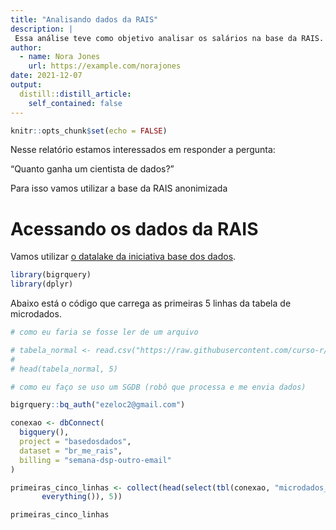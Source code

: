 ```yaml
---
title: "Analisando dados da RAIS"
description: |
 Essa análise teve como objetivo analisar os salários na base da RAIS. Esse projeto foi feito na Semana Data Science na Prática da Curso-R.
author:
  - name: Nora Jones
    url: https://example.com/norajones
date: 2021-12-07
output:
  distill::distill_article:
    self_contained: false
---
```



```r
knitr::opts_chunk$set(echo = FALSE)
```

Nesse relatório estamos interessados em responder a pergunta:

"Quanto ganha um cientista de dados?"

Para isso vamos utilizar a base da RAIS anonimizada

# Acessando os dados da RAIS

Vamos utilizar [o datalake da iniciativa base dos dados](https://basedosdados.org).

```r

library(bigrquery)
library(dplyr)

```

Abaixo está o código que carrega as primeiras 5 linhas da tabela de microdados.

```r

# como eu faria se fosse ler de um arquivo

# tabela_normal <- read.csv("https://raw.githubusercontent.com/curso-r/main-r4ds-1/master/dados/imdb.csv")
# 
# head(tabela_normal, 5)

# como eu faço se uso um SGDB (robô que processa e me envia dados)

bigrquery::bq_auth("ezeloc2@gmail.com")

conexao <- dbConnect(
  bigquery(),
  project = "basedosdados",
  dataset = "br_me_rais",
  billing = "semana-dsp-outro-email"
)

primeiras_cinco_linhas <- collect(head(select(tbl(conexao, "microdados_vinculos"),
       everything()), 5))

primeiras_cinco_linhas

```

